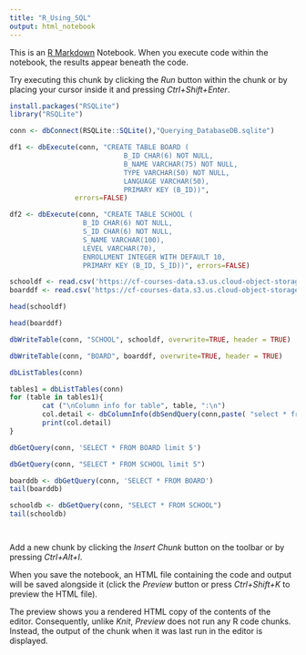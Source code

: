 ```yaml
---
title: "R_Using_SQL"
output: html_notebook
---
```


This is an [R Markdown](http://rmarkdown.rstudio.com) Notebook. When you execute code within the notebook, the results appear beneath the code. 

Try executing this chunk by clicking the *Run* button within the chunk or by placing your cursor inside it and pressing *Ctrl+Shift+Enter*. 

```r
install.packages("RSQLite")
library("RSQLite")
```

```r
conn <- dbConnect(RSQLite::SQLite(),"Querying_DatabaseDB.sqlite")
```

```r
df1 <- dbExecute(conn, "CREATE TABLE BOARD (
                            B_ID CHAR(6) NOT NULL, 
                            B_NAME VARCHAR(75) NOT NULL, 
                            TYPE VARCHAR(50) NOT NULL, 
                            LANGUAGE VARCHAR(50), 
                            PRIMARY KEY (B_ID))", 
                errors=FALSE)

```

```r
df2 <- dbExecute(conn, "CREATE TABLE SCHOOL (
                  B_ID CHAR(6) NOT NULL, 
                  S_ID CHAR(6) NOT NULL, 
                  S_NAME VARCHAR(100), 
                  LEVEL VARCHAR(70), 
                  ENROLLMENT INTEGER WITH DEFAULT 10,
                  PRIMARY KEY (B_ID, S_ID))", errors=FALSE) 
```

```r
schooldf <- read.csv('https://cf-courses-data.s3.us.cloud-object-storage.appdomain.cloud/IBMDeveloperSkillsNetwork-RP0103EN-SkillsNetwork/data/school.csv')
boarddf <- read.csv('https://cf-courses-data.s3.us.cloud-object-storage.appdomain.cloud/IBMDeveloperSkillsNetwork-RP0103EN-SkillsNetwork/data/board.csv')

head(schooldf)

```

```r
head(boarddf)
```

```r
dbWriteTable(conn, "SCHOOL", schooldf, overwrite=TRUE, header = TRUE)
```

```r
dbWriteTable(conn, "BOARD", boarddf, overwrite=TRUE, header = TRUE)
```

```r
dbListTables(conn)
```

```r
tables1 = dbListTables(conn)
for (table in tables1){  
        cat ("\nColumn info for table", table, ":\n")
        col.detail <- dbColumnInfo(dbSendQuery(conn,paste( "select * from",table)))
        print(col.detail)
}
```

```r
dbGetQuery(conn, 'SELECT * FROM BOARD limit 5')
```

```r
dbGetQuery(conn, "SELECT * FROM SCHOOL limit 5")
```

```r
boarddb <- dbGetQuery(conn, 'SELECT * FROM BOARD')
tail(boarddb)
```

```r
schooldb <- dbGetQuery(conn, "SELECT * FROM SCHOOL")
tail(schooldb)
```

```r

```

```r

```













Add a new chunk by clicking the *Insert Chunk* button on the toolbar or by pressing *Ctrl+Alt+I*.

When you save the notebook, an HTML file containing the code and output will be saved alongside it (click the *Preview* button or press *Ctrl+Shift+K* to preview the HTML file).

The preview shows you a rendered HTML copy of the contents of the editor. Consequently, unlike *Knit*, *Preview* does not run any R code chunks. Instead, the output of the chunk when it was last run in the editor is displayed.
